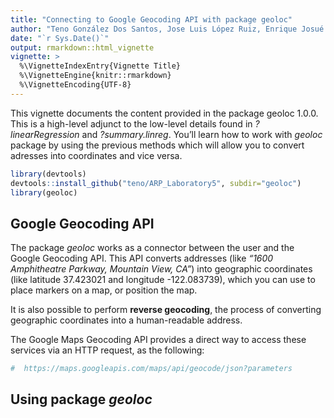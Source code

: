 ---
title: "Connecting to Google Geocoding API with package geoloc"
author: "Teno González Dos Santos, Jose Luis López Ruiz, Enrique Josué Álvarez Robles"
date: "`r Sys.Date()`"
output: rmarkdown::html_vignette
vignette: >
  %\VignetteIndexEntry{Vignette Title}
  %\VignetteEngine{knitr::rmarkdown}
  %\VignetteEncoding{UTF-8}
---

This vignette documents the content provided in the package geoloc 1.0.0. This is a high-level adjunct to the low-level details found in *?linearRegression* and *?summary.linreg*. You’ll learn how to work with *geoloc* package by using the previous methods which will allow you to convert adresses into coordinates and vice versa.

```{r, eval = FALSE, include = FALSE}
library(devtools)
devtools::install_github("teno/ARP_Laboratory5", subdir="geoloc")
library(geoloc)
```


## Google Geocoding API

The package *geoloc* works as a connector between the user and the Google Geocoding API. This API converts addresses (like *"1600 Amphitheatre Parkway, Mountain View, CA"*) into geographic coordinates (like latitude 37.423021 and longitude -122.083739), which you can use to place markers on a map, or position the map.

It is also possible to perform **reverse geocoding**, the process of converting geographic coordinates into a human-readable address.

The Google Maps Geocoding API provides a direct way to access these services via an HTTP request, as the following:

```{r, eval = FALSE}
#  https://maps.googleapis.com/maps/api/geocode/json?parameters
```

## Using package *geoloc*


